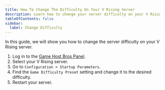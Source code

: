 ```yaml
---
title: How To Change The Difficulty On Your V Rising Server
description: Learn how to change your server difficulty on your V Rising server.
tableOfContents: false
sidebar:
  label: Change Difficulty
---
```


In this guide, we will show you how to change the server difficulty on your V Rising server.

1. Log in to the [Game Host Bros Panel](https://panel.gamehostbros.com/).
2. Select your V Rising server.
3. Go to `Configuration > Startup Parameters`.
4. Find the `Game Difficulty Preset` setting and change it to the desired difficulty.
5. Restart your server.